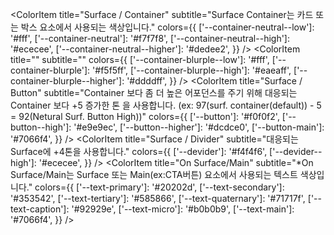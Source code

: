 
<style>{`.docblock-colorpalette > div { gap: 0 10px; }`}</style>

<Meta title="Tokens/Colors" />

<ColorPalette>
  <ColorItem
    title="Base"
    subtitle=""
    colors={{ ['--color-main']: '#7066f4', ['--color-danger']: '#ff2541' }}
  />
  <ColorItem
    title="Surface (=Background)"
    subtitle="Surface는 Background 색상을 의미합니다."
    colors={{
      ['--background']: '#fff',
      ['--background-neutral']: '#f7f7f8',
      ['--background-blurple']: '#f5f5ff',
    }}
  />

  <ColorItem
    title="Surface / Container"
    subtitle="Surface Container는 카드 또는 박스 요소에서 사용되는 색상입니다."
    colors={{
      ['--container-neutral--low']: '#fff',
      ['--container-neutral']: '#f7f7f8',
      ['--container-neutral--high']: '#ececee',
      ['--container-neutral--higher']: '#dedee2',
    }}
  />
  <ColorItem
    title=""
    subtitle=""
    colors={{
      ['--container-blurple--low']: '#fff',
      ['--container-blurple']: '#f5f5ff',
      ['--container-blurple--high']: '#eaeaff',
      ['--container-blurple--higher']: '#ddddff',
    }}
  />
  <ColorItem
    title="Surface / Button"
    subtitle="Container 보다 좀 더 높은 어포던스를 주기 위해 대응되는 Container 보다 +5 증가한 톤 을 사용합니다. (ex: 97(surf. container(default)) - 5 = 92(Netural Surf. Button High))"
    colors={{
      ['--button']: '#f0f0f2',
      ['--button--high']: '#e9e9ec',
      ['--button--higher']: '#dcdce0',
      ['--button-main']: '#7066f4',
    }}
  />
  <ColorItem
    title="Surface / Divider"
    subtitle="대응되는 Surface에 +4톤을 사용합니다."
    colors={{
      ['--devider']: '#f4f4f6',
      ['--devider--high']: '#ececee',
    }}
  />
  <ColorItem
    title="On Surface/Main"
    subtitle="*On Surface/Main는 Surface 또는 Main(ex:CTA버튼) 요소에서 사용되는 텍스트 색상입니다."
    colors={{
      ['--text-primary']: '#20202d',
      ['--text-secondary']: '#353542',
      ['--text-tertiary']: '#585866',
      ['--text-quaternary']: '#71717f',
      ['--text-caption']: '#92929e',
      ['--text-micro']: '#b0b0b9',
      ['--text-main']: '#7066f4',
    }}
  />
</ColorPalette>

